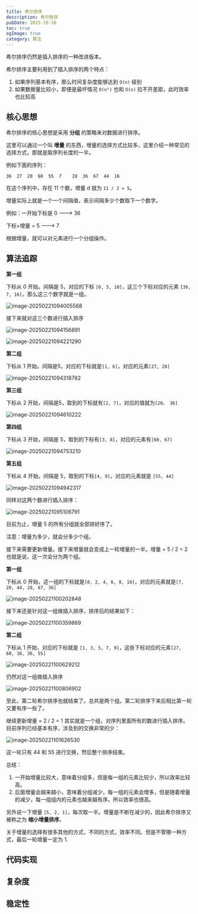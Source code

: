 ```yaml
---
title: 希尔排序
description: 希尔排序
pubDate: 2025-10-10
toc: true
ogImage: true
category: 算法
---
```


希尔排序仍然是插入排序的一种改进版本。

希尔排序主要利用到了插入排序的两个特点：

1. 如果序列基本有序，那么时间复杂度能够达到 `O(n)` 级别
1. 如果数据量比较小，即便是最坏情况 `O(n²)` 也和 `O(n)` 拉不开差距，此时效率也比较高

## 核心思想

希尔排序的核心思想是采用 **分组** 的策略来对数据进行排序。

这里可以通过一个叫 **增量** 的东西，增量的选择方式比较多，这里介绍一种常见的选择方式，那就是取序列长度的一半。

例如下面的序列：

```
36	27	20	60	55	7	 28	 36	 67	 44	 16
```

在这个序列中，存在 11 个数，增量 d 就为 `11 / 2 = 5`。

增量实际上就是一个一个间隔值，表示间隔多少个数取下一个数字。

例如：一开始下标是 0 ---> 36

下标+增量 = 5 ---> 7

根据增量，就可以对元素进行一个分组操作。

## 算法追踪

**第一组**

下标从 0 开始。间隔是 5，对应的下标 `[0, 5, 10]`，这三个下标对应的元素 `[36, 7, 16]`，那么这三个数字就是一组。

![image-20250221094005568](https://xiejie-typora.oss-cn-chengdu.aliyuncs.com/2025-02-21-014005.png)

接下来就对这三个数进行插入排序

![image-20250221094156891](https://xiejie-typora.oss-cn-chengdu.aliyuncs.com/2025-02-21-014157.png)

![image-20250221094221290](https://xiejie-typora.oss-cn-chengdu.aliyuncs.com/2025-02-21-014221.png)

**第二组**

下标从 1 开始。间隔是5，对应的下标就是`[1, 6]`，对应的元素`[27, 28]`

![image-20250221094318782](https://xiejie-typora.oss-cn-chengdu.aliyuncs.com/2025-02-21-014319.png)

**第三组**

下标从 2 开始，间隔是5，取到的下标就有`[2, 7]`，对应的值就为`[20， 36]`

![image-20250221094610222](https://xiejie-typora.oss-cn-chengdu.aliyuncs.com/2025-02-21-014610.png)

**第四组**

下标从 3 开始，间隔是 5，取到的下标有`[3, 8]`，对应的元素有`[60, 67]`

![image-20250221094753210](https://xiejie-typora.oss-cn-chengdu.aliyuncs.com/2025-02-21-014753.png)

**第五组**

下标从 4 开始，间隔是 5，取到的下标`[4, 9]`，对应的元素就是 `[55, 44]`

![image-20250221094942317](https://xiejie-typora.oss-cn-chengdu.aliyuncs.com/2025-02-21-014942.png)

同样对这两个数进行插入排序：

![image-20250221095106791](https://xiejie-typora.oss-cn-chengdu.aliyuncs.com/2025-02-21-015107.png)

目前为止，增量 5 的所有分组就全部排好序了。

注意：增量为多少，就会分多少个组。

接下来需要更新增量。接下来增量就会变成上一轮增量的一半。增量 = 5 / 2 = 2 也就是说，这一次会分为两个组。

**第一组**

下标从 0 开始，这一组的下标就是`[0, 2, 4, 6, 8, 10]`，对应的元素就是`[7, 20, 44, 28, 67, 36]`

![image-20250221100202848](https://xiejie-typora.oss-cn-chengdu.aliyuncs.com/2025-02-21-020203.png)

接下来还是针对这一组做插入排序，排序后的结果如下：

![image-20250221100359869](https://xiejie-typora.oss-cn-chengdu.aliyuncs.com/2025-02-21-020400.png)

**第二组**

下标从 1 开始，对应的下标就是 `[1, 3, 5, 7, 9]`，这些下标对应的元素`[27, 60, 16, 36, 55]`

![image-20250221100629212](https://xiejie-typora.oss-cn-chengdu.aliyuncs.com/2025-02-21-020629.png)

仍然对这一组做插入排序

![image-20250221100806902](https://xiejie-typora.oss-cn-chengdu.aliyuncs.com/2025-02-21-020807.png)

至此，第二轮希尔排序也就结束了。总共是两个组。第二轮排序下来后相比第一轮又要有序一些了。

继续更新增量 = 2 / 2 = 1 其实就是一个组，对序列里面所有的数进行插入排序。目前序列已经基本有序，涉及到的交换非常的少：

![image-20250221101626530](https://xiejie-typora.oss-cn-chengdu.aliyuncs.com/2025-02-21-021626.png)

这一轮只有 44 和 55 进行交换，然后整个排序结束。

总结：

1. 一开始增量比较大，意味着分组多，但是每一组的元素比较少，所以效率比较高。
2. 后面增量会越来越小，意味着分组减少，每一组的元素会增多，但是随着增量的减少，每一组组内的元素也越来越有序。所以效率也很高。

另外说一下增量 `[5, 2, 1]`，每次取一半。增量是不断在减少的，因此希尔排序又被称之为 **缩小增量排序**。

关于增量的选择有很多其他的方式，不同的方式，效率不同。但是不管哪一种方式，最后一轮增量一定为 1.

## 代码实现

## 复杂度

## 稳定性
